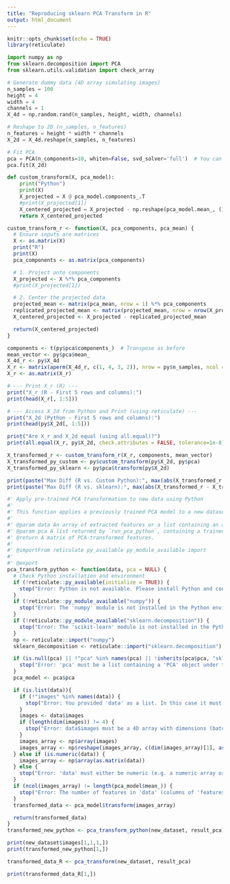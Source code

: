 ```yaml
---
title: "Reproducing sklearn PCA Transform in R"
output: html_document
---
```


```r
knitr::opts_chunk$set(echo = TRUE)
library(reticulate)
```

```python
import numpy as np
from sklearn.decomposition import PCA
from sklearn.utils.validation import check_array
```

```python
# Generate dummy data (4D array simulating images)
n_samples = 100
height = 4
width = 4
channels = 1
X_4d = np.random.rand(n_samples, height, width, channels)

# Reshape to 2D (n_samples, n_features)
n_features = height * width * channels
X_2d = X_4d.reshape(n_samples, n_features)

# Fit PCA
pca = PCA(n_components=10, whiten=False, svd_solver='full')  # You can adjust n_components
pca.fit(X_2d)
```

```python
def custom_transform(X, pca_model):
    print("Python")
    print(X)
    X_projected = X @ pca_model.components_.T
    #print(X_projected[1])
    X_centered_projected = X_projected - np.reshape(pca_model.mean_, (1, -1)) @ pca_model.components_.T
    return X_centered_projected
```

```r
custom_transform_r <- function(X, pca_components, pca_mean) {
  # Ensure inputs are matrices
  X <- as.matrix(X)
  print("R")
  print(X)
  pca_components <- as.matrix(pca_components)

  # 1. Project onto components
  X_projected <- X %*% pca_components
  #print(X_projected[1])

  # 2. Center the projected data
  projected_mean <- matrix(pca_mean, nrow = 1) %*% pca_components
  replicated_projected_mean <- matrix(projected_mean, nrow = nrow(X_projected), ncol = ncol(projected_mean), byrow = TRUE)
  X_centered_projected <- X_projected - replicated_projected_mean

  return(X_centered_projected)
}

components <- t(py$pca$components_)  # Transpose as before
mean_vector <- py$pca$mean_
X_4d_r <- py$X_4d
X_r <- matrix(aperm(X_4d_r, c(1, 4, 3, 2)), nrow = py$n_samples, ncol = py$n_features)
X_r <- as.matrix(X_r)
```


```r
# --- Print X_r (R) ---
print("X_r (R - First 5 rows and columns):")
print(head(X_r[, 1:5]))

# --- Access X_2d from Python and Print (using reticulate) ---
print("X_2d (Python - First 5 rows and columns):")
print(head(py$X_2d[, 1:5]))

print("Are X_r and X_2d equal (using all.equal)?")
print(all.equal(X_r, py$X_2d, check.attributes = FALSE, tolerance=1e-8))
```

```r
X_transformed_r <- custom_transform_r(X_r, components, mean_vector)
X_transformed_py_custom <- py$custom_transform(py$X_2d, py$pca)
X_transformed_py_sklearn <- py$pca$transform(py$X_2d)

print(paste("Max Diff (R vs. Custom Python):", max(abs(X_transformed_r - X_transformed_py_custom))))
print(paste("Max Diff (R vs. sklearn):", max(abs(X_transformed_r - X_transformed_py_sklearn))))
```
```r
#' Apply pre-trained PCA transformation to new data using Python
#'
#' This function applies a previously trained PCA model to a new dataset without modifying the PCA itself.
#'
#' @param data An array of extracted features or a list containing an array of images.
#' @param pca A list returned by `run_pca_python`, containing a trained PCA model.
#' @return A matrix of PCA-transformed features.
#'
#' @importFrom reticulate py_available py_module_available import
#'
#' @export
pca_transform_python <- function(data, pca = NULL) {
  # Check Python installation and environment
  if (!reticulate::py_available(initialize = TRUE)) {
    stop("Error: Python is not available. Please install Python and configure reticulate.")
  }
  if (!reticulate::py_module_available("numpy")) {
    stop("Error: The 'numpy' module is not installed in the Python environment. Install it using 'pip install numpy'.")
  }
  if (!reticulate::py_module_available("sklearn.decomposition")) {
    stop("Error: The 'scikit-learn' module is not installed in the Python environment. Install it using 'pip install scikit-learn'.")
  }
  np <- reticulate::import("numpy")
  sklearn_decomposition <- reticulate::import("sklearn.decomposition")

  if (is.null(pca) || !"pca" %in% names(pca) || !inherits(pca$pca, "sklearn.decomposition._base._BasePCA")) {
    stop("Error: 'pca' must be a list containing a 'PCA' object under the 'pca' element from scikit-learn.")
  }
  pca_model <- pca$pca

  if (is.list(data)){
    if (!"images" %in% names(data)) {
      stop("Error: You provided 'data' as a list. In this case it must contain an 'images' element.")
    }
    images <- data$images
    if (length(dim(images)) != 4) {
      stop("Error: data$images must be a 4D array with dimensions (batch, height, width, channels).")
    }
    images_array <- np$array(images)
    images_array <- np$reshape(images_array, c(dim(images_array)[1], as.integer(-1)))
  } else if (is.numeric(data)) {
    images_array <- np$array(as.matrix(data))
  } else {
    stop("Error: 'data' must either be numeric (e.g. a numeric array or vector) or a list containing an 'images' element which is numeric.")
  }
  if (ncol(images_array) != length(pca_model$mean_)) {
    stop("Error: The number of features in 'data' (columns of 'features_matrix') must match the number of features the PCA model was trained on.")
  }
  transformed_data <- pca_model$transform(images_array)

  return(transformed_data)
}
transformed_new_python <- pca_transform_python(new_dataset, result_pca)
```

```r
print(new_dataset$images[1,1,1,])
print(transformed_new_python[1,])
```
```r
transformed_data_R <- pca_transform(new_dataset, result_pca)
```

```r
print(transformed_data_R[1,])
```
